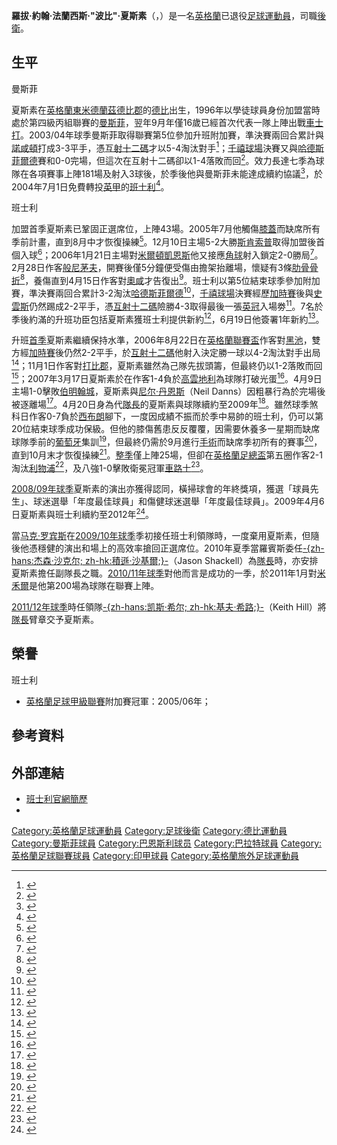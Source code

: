 {{NoteTA|G1=足球|G2=FAcup
|T=zh-hans:博比·哈塞尔; zh-hk:波比·夏斯素;
|1=zh-hans:博比; zh-hk:波比;
|2=zh-hans:哈塞尔; zh-hk:夏斯素;
|3=zh-hans:罗伯特·约翰·弗朗西斯·"博比"·哈塞尔; zh-hk:羅拔·約翰·法蘭西斯·"波比"·夏斯素;
|4=zh-hans:曼斯菲尔德城; zh-hk:曼斯菲;
}}
{{Infobox football biography
| playername          = 波比·夏斯素<br />''Bobby Hassell''
| image               = [[File:Bobby_Hassell.png|File:Bobby Hassell.png]]
| caption             = 夏斯素為班士利上陣
| fullname            = Robert John Francis Hassell<ref>{{cite news |language=en |url=http://www.findmypast.co.uk/birth-indexes-search-start.action |title=Robert Hassell |publisher=findmypast |accessdate=2011-04-16 |archive-date=2010-08-12 |archive-url=https://web.archive.org/web/20100812040506/http://www.findmypast.co.uk/birth-indexes-search-start.action |dead-url=no }}</ref>
| dateofbirth         = {{Birth date and age|1980|6|4|df=y}}
| cityofbirth         = [[德比_(英格蘭)|德比]]
| countryofbirth      = [[英格蘭|英格蘭]]
| height              = {{height|meters=1.78}}
| currentclub         = [[巴恩斯利足球俱乐部|班士利]]
| clubnumber          = 2
| position            = [[後衛_(足球)|後衛]]
| youthyears1         = 1996-1997         
| youthclubs1         = [[曼斯菲尔德城足球俱乐部|曼斯菲]]          
| years1              = 1997–2004
| years2              = 2004–2014
| years3              = 2015
| clubs1              = [[曼斯菲尔德城足球俱乐部|曼斯菲]]
| clubs2              = [[巴恩斯利足球俱乐部|班士利]]
| clubs3              = [[巴拉特足球會|巴拉特足球會]]
| caps1               = 299
| goals1              = 8
| caps2               = 249
| goals2              = 6
| caps3               = 18
| goals3              = 0
| totalcaps =381 | totalgoals = 11
| nationalyears1 =        
| nationalteam1 =         
| nationalcaps1 =    
| nationalgoals1 = 
| pcupdate            = 2012年8月19日 (日) 06:04 (UTC)
| ntupdate            = 
}}
'''羅拔·約翰·法蘭西斯·"波比"·夏斯素'''（{{lang-en|'''Robert John Francis "Bobby" Hassell'''}}，{{bd|1980年|6月4日|catidx=Hassell, Bobby}}）是一名[[英格蘭|英格蘭]]已退役[[足球|足球]][[運動員|運動員]]，司職[[後衛_(足球)|後衛]]。

==生平==
;曼斯菲
夏斯素在[[英格蘭|英格蘭]][[東米德蘭茲|東米德蘭茲]][[德比郡|德比郡]]的[[德比_(英格蘭)|德比]]出生，1996年以學徒球員身份加盟當時處於第四級丙組聯賽的[[曼斯菲尔德城足球俱乐部|曼斯菲]]，翌年9月年僅16歲已經首次代表一隊上陣出戰[[切斯特城足球俱乐部|車士打]]。2003/04年球季曼斯菲取得聯賽第5位參加升班附加賽，準決賽兩回合累計與[[北安普顿足球俱乐部|諾咸頓]]打成3-3平手，憑[[互射十二碼|互射十二碼]]才以5-4淘汰對手<ref>{{cite news |language=en |url=http://news.bbc.co.uk/sport2/hi/football/eng_div_3/3713939.stm |title=Mansfield reach final |publisher=''[[BBC_Sport|BBC Sport]]'' |date=2004-05-20 |accessdate=2011-10-12 |archive-date=2019-04-02 |archive-url=https://web.archive.org/web/20190402150411/http://news.bbc.co.uk/sport2/hi/football/eng_div_3/3713939.stm |dead-url=no }}</ref>；[[千禧球場|千禧球場]]決賽又與[[哈德斯菲尔德足球俱乐部|哈德斯菲爾德]]賽和0-0完場，但這次在互射十二碼卻以1-4落敗而回<ref>{{cite news |language=en |url=http://news.bbc.co.uk/sport2/hi/football/eng_div_3/3750811.stm |title=Huddersfield 0-0 Mansfield |publisher=''[[BBC_Sport|BBC Sport]]'' |date=2004-05-31 |accessdate=2011-10-12 |archive-date=2019-04-02 |archive-url=https://web.archive.org/web/20190402144112/http://news.bbc.co.uk/sport2/hi/football/eng_div_3/3750811.stm |dead-url=no }}</ref>。效力長達七季為球隊在各項賽事上陣181場及射入3球後，於季後他與曼斯菲未能達成續約協議<ref>{{cite news |language=en |url=http://www.skysports.com/story/0,19528,11773_2302412,00.html |title=Eaton pens Mansfield deal |publisher=''Sky Sports'' |date=2004-06-17 |accessdate=2011-10-05}}</ref>，於2004年7月1日免費轉投[[英甲|英甲]]的[[巴恩斯利足球俱乐部|班士利]]<ref>{{cite news |language=en |url=http://www.skysports.com/story/0,19528,11713_2303204,00.html |title=Hart delighted at triple swoop |publisher=''Sky Sports'' |date=2004-06-23 |accessdate=2011-10-05}}</ref>。

;班士利
加盟首季夏斯素已鞏固正選席位，上陣43場。2005年7月他觸傷[[膝蓋|膝蓋]]而缺席所有季前計畫，直到8月中才恢復操練<ref>{{cite news |language=en |url=http://news.bbc.co.uk/sport2/hi/football/teams/b/barnsley/4153294.stm |title=Hassell set for training return |publisher=''[[BBC_Sport|BBC Sport]]'' |date=2005-08-15 |accessdate=2011-10-12 |archive-date=2016-03-07 |archive-url=https://web.archive.org/web/20160307010055/http://news.bbc.co.uk/sport2/hi/football/teams/b/barnsley/4153294.stm |dead-url=no }}</ref>。12月10日主場5-2大勝[[斯坎索普联足球俱乐部|斯肯索普]]取得加盟後首個入球<ref>{{cite news |language=en |url=http://news.bbc.co.uk/sport2/hi/football/eng_div_2/4494734.stm |title=Barnsley 5-2 Scunthorpe |publisher=''[[BBC_Sport|BBC Sport]]'' |date=2005-12-10 |accessdate=2011-10-12 |archive-date=2016-03-07 |archive-url=https://web.archive.org/web/20160307005220/http://news.bbc.co.uk/sport2/hi/football/eng_div_2/4494734.stm |dead-url=no }}</ref>；2006年1月21日主場對[[米尔顿凯恩斯足球俱乐部|米爾頓凱恩斯]]他又接應[[角球|角球]]射入鎖定2-0勝局<ref>{{cite news |language=en |url=http://news.bbc.co.uk/sport2/hi/football/eng_div_2/4612394.stm |title=Barnsley 2-0 MK Dons |publisher=''[[BBC_Sport|BBC Sport]]'' |date=2006-01-21 |accessdate=2011-10-12 |archive-date=2016-03-07 |archive-url=https://web.archive.org/web/20160307052729/http://news.bbc.co.uk/sport2/hi/football/eng_div_2/4612394.stm |dead-url=no }}</ref>。2月28日作客[[伯恩茅斯足球俱乐部|般尼茅夫]]，開賽後僅5分鐘便受傷由擔架抬離場，懷疑有3條[[肋骨|肋骨]][[骨折|骨折]]<ref>{{cite news |language=en |url=http://news.bbc.co.uk/sport2/hi/football/teams/b/barnsley/4762714.stm |title=Barnsley defender on injury list |publisher=''[[BBC_Sport|BBC Sport]]'' |date=2006-03-01 |accessdate=2011-10-12 |archive-date=2016-03-07 |archive-url=https://web.archive.org/web/20160307175709/http://news.bbc.co.uk/sport2/hi/football/teams/b/barnsley/4762714.stm |dead-url=no }}</ref>，養傷直到4月15日作客對[[奥尔德姆足球俱乐部|奧咸]]才告復出<ref>{{cite news |language=en |url=http://www.barnsleyfc.co.uk/page/MatchReport/0,,10309~29360,00.html |title=Oldham vs Barnsley 0 - 3 |publisher=[[巴恩斯利足球俱乐部|''barnsleyfc.co.uk'']] |date=2006-04-15 |accessdate=2011-10-12 }}{{dead link|date=2018年5月 |bot=InternetArchiveBot |fix-attempted=yes }}</ref>。班士利以第5位結束球季參加附加賽，準決賽兩回合累計3-2淘汰[[哈德斯菲尔德足球俱乐部|哈德斯菲爾德]]<ref>{{cite news |language=en |url=http://news.bbc.co.uk/sport2/hi/football/eng_div_2/4770375.stm |title=Hudd'field 1-3 Barnsley (agg 2-3) |publisher=''[[BBC_Sport|BBC Sport]]'' |date=2006-05-15 |accessdate=2011-10-12 |archive-date=2013-11-04 |archive-url=https://web.archive.org/web/20131104160204/http://news.bbc.co.uk/sport2/hi/football/eng_div_2/4770375.stm |dead-url=no }}</ref>，[[千禧球場|千禧球場]]決賽經歷[[加時賽|加時賽]]後與[[斯旺西城足球俱乐部|史雲斯]]仍然踢成2-2平手，憑[[互射十二碼|互射十二碼]]險勝4-3取得最後一張[[英冠|英冠]]入場劵<ref>{{cite news |language=en |url=http://news.bbc.co.uk/sport2/hi/football/eng_div_2/5010240.stm |title=Swansea 2-2 Barnsley (aet) |publisher=''[[BBC_Sport|BBC Sport]]'' |date=2006-05-27 |accessdate=2011-10-12 |archive-date=2020-08-04 |archive-url=https://web.archive.org/web/20200804182818/http://news.bbc.co.uk/sport2/hi/football/eng_div_2/5010240.stm |dead-url=no }}</ref>。7名於季後約滿的升班功臣包括夏斯素獲班士利提供新約<ref>{{cite news |language=en |url=http://news.bbc.co.uk/sport2/hi/football/teams/b/barnsley/5033574.stm |title=Barnsley offer new deals to seven |publisher=''[[BBC_Sport|BBC Sport]]'' |date=2006-05-31 |accessdate=2011-10-12 |archive-date=2018-06-24 |archive-url=https://web.archive.org/web/20180624180323/http://news.bbc.co.uk/sport2/hi/football/teams/b/barnsley/5033574.stm |dead-url=no }}</ref>，6月19日他簽署1年新約<ref>{{cite news |language=en |url=http://news.bbc.co.uk/sport2/hi/football/teams/b/barnsley/5096794.stm |title=Hassell signs new deal at Oakwell |publisher=''[[BBC_Sport|BBC Sport]]'' |date=2006-06-19 |accessdate=2011-10-12 |archive-date=2016-03-07 |archive-url=https://web.archive.org/web/20160307030529/http://news.bbc.co.uk/sport2/hi/football/teams/b/barnsley/5096794.stm |dead-url=no }}</ref>。

升班[[2006年至2007年英格蘭足球冠軍聯賽|首季]]夏斯素繼續保持水準，2006年8月22日在[[英格蘭聯賽盃|英格蘭聯賽盃]]作客對[[黑池足球會|黑池]]，雙方經[[加時賽|加時賽]]後仍然2-2平手，於[[互射十二碼|互射十二碼]]他射入決定勝一球以4-2淘汰對手出局<ref>{{cite news |language=en |url=http://news.bbc.co.uk/sport2/hi/football/league_cup/5266238.stm |title=Blackpool 2-2 Barnsley (aet) |publisher=''[[BBC_Sport|BBC Sport]]'' |date=2006-08-22 |accessdate=2011-10-12 |archive-date=2016-03-10 |archive-url=https://web.archive.org/web/20160310091607/http://news.bbc.co.uk/sport2/hi/football/league_cup/5266238.stm |dead-url=no }}</ref>；11月1日作客對[[德比郡足球俱乐部|打比郡]]，夏斯素雖然為己隊先拔頭籌，但最終仍以1-2落敗而回<ref>{{cite news |language=en |url=http://news.bbc.co.uk/sport2/hi/football/eng_div_1/6094174.stm |title=Derby 2-1 Barnsley |publisher=''[[BBC_Sport|BBC Sport]]'' |date=2006-11-01 |accessdate=2011-10-12 |archive-date=2017-10-05 |archive-url=https://web.archive.org/web/20171005153253/http://news.bbc.co.uk/sport2/hi/football/eng_div_1/6094174.stm |dead-url=no }}</ref>；2007年3月17日夏斯素於在作客1-4負於[[考文垂足球俱乐部|高雲地利]]為球隊打破光蛋<ref>{{cite news |language=en |url=http://news.bbc.co.uk/sport2/hi/football/eng_div_1/6437355.stm |title=Coventry 4-1 Barnsley |publisher=''[[BBC_Sport|BBC Sport]]'' |date=2007-03-17 |accessdate=2011-10-12 |archive-date=2018-07-10 |archive-url=https://web.archive.org/web/20180710170608/http://news.bbc.co.uk/sport2/hi/football/eng_div_1/6437355.stm |dead-url=no }}</ref>。4月9日主場1-0擊敗[[伯明翰足球會|伯明翰城]]，夏斯素與[[尼尔·丹恩斯|尼尔·丹恩斯]]（Neil Danns）因粗暴行為於完場後被逐離場<ref>{{cite news |language=en |url=http://news.bbc.co.uk/sport2/hi/football/eng_div_1/6513503.stm |title=Barnsley 1-0 Birmingham |publisher=''[[BBC_Sport|BBC Sport]]'' |date=2007-04-09 |accessdate=2011-10-12 |archive-date=2016-03-07 |archive-url=https://web.archive.org/web/20160307035738/http://news.bbc.co.uk/sport2/hi/football/eng_div_1/6513503.stm |dead-url=no }}</ref>。4月20日身為代[[隊長_(足球)|隊長]]的夏斯素與球隊續約至2009年<ref>{{cite news |language=en |url=http://news.bbc.co.uk/sport2/hi/football/teams/b/barnsley/6575835.stm |title=Barnsley trio sign new contracts |publisher=''[[BBC_Sport|BBC Sport]]'' |date=2007-04-20 |accessdate=2011-10-12 |archive-date=2016-03-07 |archive-url=https://web.archive.org/web/20160307021211/http://news.bbc.co.uk/sport2/hi/football/teams/b/barnsley/6575835.stm |dead-url=no }}</ref>。雖然球季煞科日作客0-7負於[[西布罗姆维奇足球俱乐部|西布朗]]腳下，一度因成績不振而於季中易帥的班士利，仍可以第20位結束球季成功保級。但他的膝傷舊患反反覆覆，因需要休養多一星期而缺席球隊季前的[[葡萄牙|葡萄牙]]集訓<ref>{{cite news |language=en |url=http://news.bbc.co.uk/sport2/hi/football/teams/b/barnsley/6902524.stm |title=Foxes youngster joins Tykes tour |publisher=''[[BBC_Sport|BBC Sport]]'' |date=2007-07-17 |accessdate=2011-10-12 |archive-date=2016-03-07 |archive-url=https://web.archive.org/web/20160307021142/http://news.bbc.co.uk/sport2/hi/football/teams/b/barnsley/6902524.stm |dead-url=no }}</ref>，但最終仍需於9月進行[[手術|手術]]而缺席季初所有的賽事<ref>{{cite news |language=en |url=http://news.bbc.co.uk/sport2/hi/football/teams/b/barnsley/6989745.stm |title=Defender Hassell is out for month |publisher=''[[BBC_Sport|BBC Sport]]'' |date=2007-09-12 |accessdate=2011-10-12 |archive-date=2016-03-07 |archive-url=https://web.archive.org/web/20160307073618/http://news.bbc.co.uk/sport2/hi/football/teams/b/barnsley/6989745.stm |dead-url=no }}</ref>，直到10月末才恢復操練<ref>{{cite news |language=en |url=http://news.bbc.co.uk/sport2/hi/football/teams/s/stafford_rangers/7062466.stm |title=Stafford snap up Tykes teenager |publisher=''[[BBC_Sport|BBC Sport]]'' |date=2007-10-25 |accessdate=2011-10-12 |archive-date=2016-03-07 |archive-url=https://web.archive.org/web/20160307223230/http://news.bbc.co.uk/sport2/hi/football/teams/s/stafford_rangers/7062466.stm |dead-url=no }}</ref>。[[2007年至2008年英格蘭足球冠軍聯賽|整季]]僅上陣25場，但卻在[[英格蘭足總盃|英格蘭足總盃]]第五圈作客2-1淘汰[[利物浦足球俱乐部|利物浦]]<ref>{{cite news |language=en |url=http://news.bbc.co.uk/sport2/hi/football/fa_cup/7224063.stm |title=Liverpool 1-2 Barnsley |publisher=''[[BBC_Sport|BBC Sport]]'' |date=2008-02-16 |accessdate=2011-10-12 |archive-date=2009-01-30 |archive-url=https://web.archive.org/web/20090130031130/http://news.bbc.co.uk/sport1/hi/football/fa_cup/7224063.stm |dead-url=no }}</ref>，及八強1-0擊敗衛冕冠軍[[切尔西足球俱乐部|車路士]]<ref>{{cite news |language=en |url=http://news.bbc.co.uk/sport2/hi/football/fa_cup/7272810.stm |title=Barnsley 1-0 Chelsea |publisher=''[[BBC_Sport|BBC Sport]]'' |date=2008-03-08 |accessdate=2011-10-12 |archive-date=2008-07-20 |archive-url=https://web.archive.org/web/20080720085133/http://news.bbc.co.uk/sport1/hi/football/fa_cup/7272810.stm |dead-url=no }}</ref>。

[[2008年至2009年英格蘭足球冠軍聯賽|2008/09年球季]]夏斯素的演出亦獲得認同，橫掃球會的年終獎項，獲選「球員先生」、球迷選舉「年度最佳球員」和傷健球迷選舉「年度最佳球員」。2009年4月6日夏斯素與班士利續約至2012年<ref>{{cite news |language=en |url=http://www.skysports.com/story/0,19528,11688_5154134,00.html |title=Hassell delight at Tykes deal |publisher=''Sky Sports'' |date=2009-04-06 |accessdate=2011-10-05}}</ref>。

當[[马克·罗宾斯|马克·罗宾斯]]在[[班士利2009年至2010年球季|2009/10年球季]]季初接任班士利領隊時，一度棄用夏斯素，但隨後他憑穩健的演出和場上的高效率搶回正選席位。2010年夏季當羅賓斯委任[[杰森·沙克尔|-{zh-hans:杰森·沙克尔; zh-hk:積遜·沙基爾;}-]]（Jason Shackell）為[[隊長_(足球)|隊長]]時，亦安排夏斯素擔任副隊長之職。[[班士利2010年至2011年球季|2010/11年球季]]對他而言是成功的一季，於2011年1月對[[米尔沃尔足球俱乐部|米禾爾]]是他第200場為球隊在聯賽上陣。

[[班士利2011年至2012年球季|2011/12年球季]]時任領隊[[凯斯·希尔|-{zh-hans:凯斯·希尔; zh-hk:基夫·希路;}-]]（Keith Hill）將[[隊長_(足球)|隊長]]臂章交予夏斯素。

==榮譽==
;班士利
* [[英格蘭足球甲級聯賽|英格蘭足球甲級聯賽]]附加賽冠軍：2005/06年；

==參考資料==
{{reflist}}

==外部連結==
*[https://web.archive.org/web/20080704120208/http://www.barnsleyfc.co.uk/page/ProfilesDetail/0%2C%2C10309~10441%2C00.html 班士利官網簡歷]
*{{soccerbase|id=10849|name=波比·夏斯素}}

{{DEFAULTSORT:Hassell, Bobby}}
[[Category:英格蘭足球運動員|Category:英格蘭足球運動員]]
[[Category:足球後衛|Category:足球後衛]]
[[Category:德比運動員|Category:德比運動員]]
[[Category:曼斯菲球員|Category:曼斯菲球員]]
[[Category:巴恩斯利球员|Category:巴恩斯利球员]]
[[Category:巴拉特球員|Category:巴拉特球員]]
[[Category:英格蘭足球聯賽球員|Category:英格蘭足球聯賽球員]]
[[Category:印甲球員|Category:印甲球員]]
[[Category:英格蘭旅外足球運動員|Category:英格蘭旅外足球運動員]]